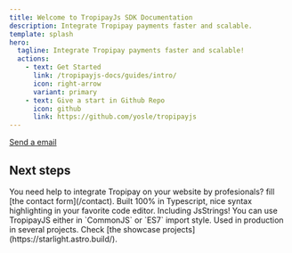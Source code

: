 ```yaml
---
title: Welcome to TropipayJs SDK Documentation
description: Integrate Tropipay payments faster and scalable.
template: splash
hero:
  tagline: Integrate Tropipay payments faster and scalable!
  actions:
    - text: Get Started
      link: /tropipayjs-docs/guides/intro/
      icon: right-arrow
      variant: primary
    - text: Give a start in Github Repo
      icon: github
      link: https://github.com/yosle/tropipayjs
---
```


[Send a email](mailto:yosle007@gmail.com)


## Next steps

<CardGrid stagger>
  <Card title="Let's work together!" icon="pencil">
    You need help to integrate Tropipay on your website by profesionals? fill
    [the contact form](/contact).
  </Card>
  <Card title="You get types!" icon="add-document">
    Built 100% in Typescript, nice syntax highlighting in your favorite code
    editor. Including JsStrings!
  </Card>
  <Card title="Hybrid Module" icon="setting">
    You can use TropipayJS either in `CommonJS` or `ES7` import style.
  </Card>
  <Card title="Battle tested" icon="open-book">
    Used in production in several projects. Check [the showcase
    projects](https://starlight.astro.build/).
  </Card>
</CardGrid>
